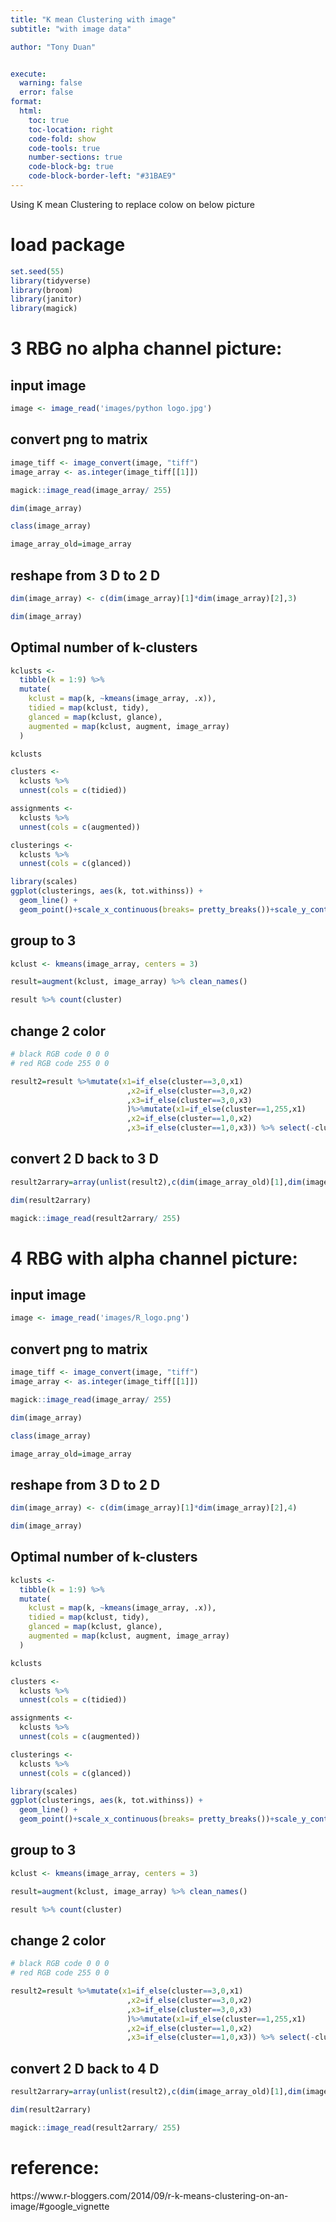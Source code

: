 ```yaml
---
title: "K mean Clustering with image"
subtitle: "with image data"

author: "Tony Duan"


execute:
  warning: false
  error: false
format:
  html:
    toc: true
    toc-location: right
    code-fold: show
    code-tools: true
    number-sections: true
    code-block-bg: true
    code-block-border-left: "#31BAE9"
---
```


Using K mean Clustering to replace colow on below picture


# load package

```r
set.seed(55)
library(tidyverse)
library(broom)
library(janitor)
library(magick)
```

# 3 RBG no alpha channel picture:

## input image
```r
image <- image_read('images/python logo.jpg')
```


## convert png to matrix
```r
image_tiff <- image_convert(image, "tiff")
image_array <- as.integer(image_tiff[[1]])                
```


```r
magick::image_read(image_array/ 255)
```

```r
dim(image_array)
```

```r
class(image_array)
```


```r
image_array_old=image_array
```

## reshape from 3 D to 2 D
```r
dim(image_array) <- c(dim(image_array)[1]*dim(image_array)[2],3)
```

```r
dim(image_array)
```

## Optimal number of k-clusters


```r
kclusts <- 
  tibble(k = 1:9) %>%
  mutate(
    kclust = map(k, ~kmeans(image_array, .x)),
    tidied = map(kclust, tidy),
    glanced = map(kclust, glance),
    augmented = map(kclust, augment, image_array)
  )

kclusts
```


```r
clusters <- 
  kclusts %>%
  unnest(cols = c(tidied))

assignments <- 
  kclusts %>% 
  unnest(cols = c(augmented))

clusterings <- 
  kclusts %>%
  unnest(cols = c(glanced))
```



```r
library(scales)
ggplot(clusterings, aes(k, tot.withinss)) +
  geom_line() +
  geom_point()+scale_x_continuous(breaks= pretty_breaks())+scale_y_continuous(labels = scales::comma)
```



## group to 3 

```r
kclust <- kmeans(image_array, centers = 3)
```

```r
result=augment(kclust, image_array) %>% clean_names()
```



```r
result %>% count(cluster)
```

## change  2 color
```r
# black RGB code 0 0 0
# red RGB code 255 0 0

result2=result %>%mutate(x1=if_else(cluster==3,0,x1) 
                          ,x2=if_else(cluster==3,0,x2) 
                          ,x3=if_else(cluster==3,0,x3) 
                          )%>%mutate(x1=if_else(cluster==1,255,x1) 
                          ,x2=if_else(cluster==1,0,x2) 
                          ,x3=if_else(cluster==1,0,x3)) %>% select(-cluster)
```

## convert 2 D back to 3 D
```r
result2arrary=array(unlist(result2),c(dim(image_array_old)[1],dim(image_array_old)[2],3))
```


```r
dim(result2arrary)
```


```r
magick::image_read(result2arrary/ 255)
```
# 4 RBG with alpha channel picture:




## input image
```r
image <- image_read('images/R_logo.png')
```


## convert png to matrix
```r
image_tiff <- image_convert(image, "tiff")
image_array <- as.integer(image_tiff[[1]])                
```


```r
magick::image_read(image_array/ 255)
```

```r
dim(image_array)
```

```r
class(image_array)
```


```r
image_array_old=image_array
```

## reshape from 3 D to 2 D
```r
dim(image_array) <- c(dim(image_array)[1]*dim(image_array)[2],4)
```

```r
dim(image_array)
```

## Optimal number of k-clusters


```r
kclusts <- 
  tibble(k = 1:9) %>%
  mutate(
    kclust = map(k, ~kmeans(image_array, .x)),
    tidied = map(kclust, tidy),
    glanced = map(kclust, glance),
    augmented = map(kclust, augment, image_array)
  )

kclusts
```


```r
clusters <- 
  kclusts %>%
  unnest(cols = c(tidied))

assignments <- 
  kclusts %>% 
  unnest(cols = c(augmented))

clusterings <- 
  kclusts %>%
  unnest(cols = c(glanced))
```



```r
library(scales)
ggplot(clusterings, aes(k, tot.withinss)) +
  geom_line() +
  geom_point()+scale_x_continuous(breaks= pretty_breaks())+scale_y_continuous(labels = scales::comma)
```



## group to 3 

```r
kclust <- kmeans(image_array, centers = 3)
```

```r
result=augment(kclust, image_array) %>% clean_names()
```



```r
result %>% count(cluster)
```

## change  2 color
```r
# black RGB code 0 0 0
# red RGB code 255 0 0

result2=result %>%mutate(x1=if_else(cluster==3,0,x1) 
                          ,x2=if_else(cluster==3,0,x2) 
                          ,x3=if_else(cluster==3,0,x3) 
                          )%>%mutate(x1=if_else(cluster==1,255,x1) 
                          ,x2=if_else(cluster==1,0,x2) 
                          ,x3=if_else(cluster==1,0,x3)) %>% select(-cluster)
```

## convert 2 D back to 4 D
```r
result2arrary=array(unlist(result2),c(dim(image_array_old)[1],dim(image_array_old)[2],4))
```


```r
dim(result2arrary)
```


```r
magick::image_read(result2arrary/ 255)
```

# reference:

https://www.r-bloggers.com/2014/09/r-k-means-clustering-on-an-image/#google_vignette